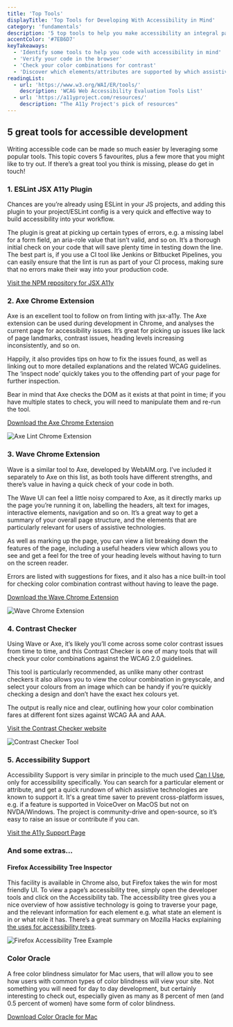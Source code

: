 ```yaml
---
title: 'Top Tools'
displayTitle: 'Top Tools for Developing With Accessibility in Mind'
category: 'fundamentals'
description: '5 top tools to help you make accessibility an integral part of your development practices, and a few more you might like to try out besides!'
accentColor: '#7EB6D7'
keyTakeaways:
  - 'Identify some tools to help you code with accessibility in mind'
  - 'Verify your code in the browser'
  - 'Check your color combinations for contrast'
  - 'Discover which elements/attributes are supported by which assistive technologies'
readingList:
  - url: 'https://www.w3.org/WAI/ER/tools/'
    description: 'WCAG Web Accessibility Evaluation Tools List'
  - url: 'https://a11yproject.com/resources/'
    description: "The A11y Project's pick of resources"
---
```


## 5 great tools for accessible development

Writing accessible code can be made so much easier by leveraging some popular tools. This topic covers 5 favourites, plus a few more that you might like to try out. If there’s a great tool you think is missing, please do <Link to="/contact">get in touch</Link>!

### 1. ESLint JSX A11y Plugin

Chances are you’re already using ESLint in your JS projects, and adding this plugin to your project/ESLint config is a very quick and effective way to build accessibility into your workflow.

The plugin is great at picking up certain types of errors, e.g. a missing label for a form field, an aria-role value that isn’t valid, and so on. It’s a thorough initial check on your code that will save plenty time in testing down the line. The best part is, if you use a CI tool like Jenkins or Bitbucket Pipelines, you can easily ensure that the lint is run as part of your CI process, making sure that no errors make their way into your production code.

<a href="https://www.npmjs.com/package/eslint-plugin-jsx-a11y">Visit the NPM repository for JSX A11y</a>

### 2. Axe Chrome Extension

Axe is an excellent tool to follow on from linting with jsx-a11y. The Axe extension can be used during development in Chrome, and analyses the current page for accessibility issues. It’s great for picking up issues like lack of page landmarks, contrast issues, heading levels increasing inconsistently, and so on.

Happily, it also provides tips on how to fix the issues found, as well as linking out to more detailed explanations and the related WCAG guidelines. The ‘inspect node’ quickly takes you to the offending part of your page for further inspection.

Bear in mind that Axe checks the DOM as it exists at that point in time; if you have multiple states to check, you will need to manipulate them and re-run the tool.

<a href="https://chrome.google.com/webstore/detail/axe/lhdoppojpmngadmnindnejefpokejbdd">Download the Axe Chrome Extension</a>

![Axe Lint Chrome Extension](./AxeLint.png)

### 3. Wave Chrome Extension

Wave is a similar tool to Axe, developed by WebAIM.org. I’ve included it separately to Axe on this list, as both tools have different strengths, and there’s value in having a quick check of your code in both.

The Wave UI can feel a little noisy compared to Axe, as it directly marks up the page you’re running it on, labelling the headers, alt text for images, interactive elements, navigation and so on. It’s a great way to get a summary of your overall page structure, and the elements that are particularly relevant for users of assistive technologies.

As well as marking up the page, you can view a list breaking down the features of the page, including a useful headers view which allows you to see and get a feel for the tree of your heading levels without having to turn on the screen reader.

Errors are listed with suggestions for fixes, and it also has a nice built-in tool for checking color combination contrast without having to leave the page.

<a href="https://chrome.google.com/webstore/detail/wave-evaluation-tool/jbbplnpkjmmeebjpijfedlgcdilocofh">Download the Wave Chrome Extension</a>

![Wave Chrome Extension](./WaveHeaders.png)

### 4. Contrast Checker

Using Wave or Axe, it’s likely you’ll come across some color contrast issues from time to time, and this Contrast Checker is one of many tools that will check your color combinations against the WCAG 2.0 guidelines.

This tool is particularly recommended, as unlike many other contrast checkers it also allows you to view the colour combination in greyscale, and select your colours from an image which can be handy if you’re quickly checking a design and don’t have the exact hex colours yet.

The output is really nice and clear, outlining how your color combination fares at different font sizes against WCAG AA and AAA.

<a href="https://contrastchecker.com/">Visit the Contrast Checker website</a>

![Contrast Checker Tool](./ContrastChecker.png)

### 5. Accessibility Support

Accessibility Support is very similar in principle to the much used <a href="https://caniuse.com/">Can I Use</a>, only for accessibility specifically. You can search for a particular element or attribute, and get a quick rundown of which assistive technologies are known to support it. It's a great time saver to prevent cross-platform issues, e.g. if a feature is supported in VoiceOver on MacOS but not on NVDA/Windows. The project is community-drive and open-source, so it’s easy to raise an issue or contribute if you can.

<a href="https://a11ysupport.io/">Visit the A11y Support Page</a>

### And some extras…

#### Firefox Accessibility Tree Inspector

This facility is available in Chrome also, but Firefox takes the win for most friendly UI. To view a page’s accessibility tree, simply open the developer tools and click on the Accessibility tab. The accessibility tree gives you a nice overview of how assistive technology is going to traverse your page, and the relevant information for each element e.g. what state an element is in or what role it has. There’s a great summary on Mozilla Hacks explaining [the uses for accessibility trees](https://hacks.mozilla.org/2019/06/how-accessibility-trees-inform-assistive-tech/). 

![Firefox Accessibility Tree Example](./FirefoxTree.png)

### Color Oracle

A free color blindness simulator for Mac users, that will allow you to see how users with common types of color blindness will view your site. Not something you will need for day to day development, but certainly interesting to check out, especially given as many as 8 percent of men (and 0.5 percent of women) have some form of color blindness.

<a href="https://colororacle.org/">Download Color Oracle for Mac</a>